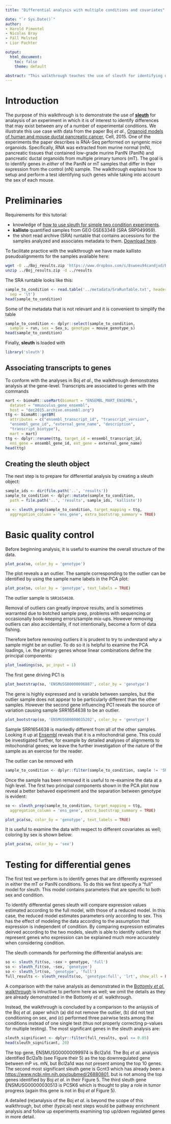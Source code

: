 ```yaml
---
title: "Differential analysis with multiple conditions and covariates"

date: "`r Sys.Date()`"
author:
- Harold Pimentel
- Nicolas Bray
- Páll Melsted
- Lior Pachter

output:
  html_document:
    toc: false
    theme: default

abstract: "This walkthrough teaches the use of sleuth for identifying differences in expression between any of a number of multiple conditions."
---
```


# Introduction

The purpose of this walkthrough is to demonstrate the use of [__sleuth__](http://pachterlab.github.io/sleuth/) for analaysis of an experiment in which it is of interest to identify differences that may exist between any of a number of experimental conditions. We illustrate this use case with data from the paper Boj _et al_., [Organoid models of human and mouse ductal pancreatic cancer](http://www.sciencedirect.com/science/article/pii/S009286741401592X), Cell, 2015.
One of the experiments the paper describes is RNA-Seq performed on syngenic mice organoids.
Specifically, RNA was extracted from murine normal (mN), pancreatic tissues that contained low-grade murine PanIN (PanIN) and pancreatic ductal organoids from multiple primary tumors (mT). The goal is to identify genes in _either_ of the PanIN or mT samples that differ in their expression from the control (nN) sample. The walkthrough explains how to setup and perform a test identifying such genes while taking into account the sex of each mouse.

# Preliminaries

Requirements for this tutorial:

- knowledge of [how to use sleuth for simple two condition experiments](https://pachterlab.github.io/sleuth/walkthroughs/trapnell).
- __kallisto__ quantified samples from GEO GSE63348 (SRA SRP049959).
- the short read archive (SRA) runtable that contains accessions for the samples analyzed and associates metadata to them. [Download here](https://raw.githubusercontent.com/pachterlab/sleuth_walkthroughs/master/boj/metadata/SraRunTable.txt).

To facilitate practice with the walkthrough we have made kallisto pseudoalignments for the samples available here:

```bash
wget -O ../Boj_results.zip 'https://www.dropbox.com/s/8swoeu94candjxd/Boj_results.zip?dl=1'
unzip ../Boj_results.zip -d ../results
```

The SRA runtable looks like this:
```r
sample_to_condition <- read.table('../metadata/SraRunTable.txt', header = TRUE,
  sep = '\t')
head(sample_to_condition)
```

Some of the metadata that is not relevant and it is convenient to simplify the table

```r
sample_to_condition <- dplyr::select(sample_to_condition,
  sample = run, sex = Sex_s, genotype = mouse_genotype_s)
head(sample_to_condition)

```

Finally, __sleuth__ is loaded with

```r
library('sleuth')
```

## Associating transcripts to genes

To conform with the analyses in Boj _et al_., the walkthrough demonstrates analysis at the gene-level. Transcripts are associated to genes with the commands

```r
mart <- biomaRt::useMart(biomart = "ENSEMBL_MART_ENSEMBL",
  dataset = "mmusculus_gene_ensembl",
  host = "dec2015.archive.ensembl.org")
ttg <- biomaRt::getBM(
  attributes = c("ensembl_transcript_id", "transcript_version",
  "ensembl_gene_id", "external_gene_name", "description",
  "transcript_biotype"),
  mart = mart)
ttg <- dplyr::rename(ttg, target_id = ensembl_transcript_id,
  ens_gene = ensembl_gene_id, ext_gene = external_gene_name)
head(ttg)
```

## Creating the sleuth object

The next step is to prepare for differential analysis by creating a sleuth object:

```r
sample_ids <- dir(file.path('..', 'results'))
sample_to_condition <- dplyr::mutate(sample_to_condition,
  path = file.path('..', 'results', sample_ids, 'kallisto'))
```

```r
so <- sleuth_prep(sample_to_condition, target_mapping = ttg,
  aggregation_column = 'ens_gene', extra_bootstrap_summary = TRUE)
```

# Basic quality control

Before beginning analysis, it is useful to examine the overall structure of the data.

```r
plot_pca(so, color_by = 'genotype')
```

The plot reveals a an outlier.
The sample corresponding to the outlier can be identified by using the sample name labels in the PCA plot:

```r
plot_pca(so, color_by = 'genotype', text_labels = TRUE)
```

The outlier sample is `SRR1654638`.

Removal of outliers can greatly improve results, and is sometimes warranted due to botched sample prep, problems with sequencing or occasionally book-keeping errors/sample mix-ups. 
However removing outliers can also accidentally, if not intentionally, become a form of data fishing.

Therefore before removing outliers it is prudent to try to understand _why_ a sample might be an outlier. To do so it is helpful to examine the PCA loadings, i.e. the primary genes whose linear combinations define the principal components:

```r
plot_loadings(so, pc_input = 1)
```

The first gene driving PC1 is

```r
plot_bootstrap(so, 'ENSMUSG00000096887', color_by = 'genotype')
```

The gene is highly expressed and is variable between samples, but the outlier sample does not appear to be particularly different than the other samples. However the second gene influencing PC1 reveals the source of variation causing sample SRR1654638 to be an outlier.  

```r
plot_bootstrap(so, 'ENSMUSG00000035202', color_by = 'genotype')
```

Sample SRR1654638 is markedly different from all of the other samples.
Looking it up at [Ensembl](http://www.ensembl.org/Mus_musculus/Gene/Summary?g=ENSMUSG00000035202;r=9:123366927-123462666) reveals that it is a mitochondrial gene.
This could be investigated further, for example by detailed analyses of alignments to mitochondrial genes; we leave the further investigation of the nature of the sample as an exercise for the reader.

The outlier can be removed with

```r
sample_to_condition <- dplyr::filter(sample_to_condition, sample != 'SRR1654638')
```

Once the sample has been removed it is useful to re-examine the data at a high level.
The first two principal components shown in the PCA plot now reveal a better behaved experiment and the separation between genotype is evident:


```r
so <- sleuth_prep(sample_to_condition, target_mapping = ttg,
  aggregation_column = 'ens_gene', extra_bootstrap_summary = TRUE)
```

```r
plot_pca(so, color_by = 'genotype', text_labels = TRUE)
```

It is useful to examine the data with respect to different covariates as well; coloring by sex is shown below:

```r
plot_pca(so, color_by = 'sex')
```

# Testing for differential genes

The first test we perform is to identify genes that are differently expressed in either the mT or PanIN conditions.
To do this we first specify a "full" model for sleuth. This model contains parameters that are specific to both sex and condition.

To identify differential genes sleuth will compare expression values estimated according to the full model, with those of a reduced model.
In this case, the reduced model estimates parameters only according to sex.
This has the effect of modeling the data according to the assumption that expression is independent of condition.
By comparing expression estimates deirved according to the two models, sleuth is able to identify outliers that represent genes who expression can be explained much more accurately when considering condition.

The sleuth commands for performing the differential analysis are:

```r
so <- sleuth_fit(so, ~sex + genotype, 'full')
so <- sleuth_fit(so, ~sex, 'genotype')
so <- sleuth_lrt(so, 'genotype', 'full')
full_results <- sleuth_results(so, 'genotype:full', 'lrt', show_all = FALSE)
```

A comparison with the naíve analysis as demonstrated in the [Bottomly _et al_. walkthrough](http://pachterlab.github.io/sleuth/walkthroughs/bottomly/) is intructive to perform here as well; we omit the details as they are already demonstrated in the Bottomly _et al_. walkthrough. 

Instead, the walkthrough is concluded by a comparison to the anlaysis of the Boj _et al_. paper which (a) did not remove the outlier, (b) did not test conditioning on sex, and (c) performed three pairwise tests among the conditions instead of one single test (thus not properly correcting p-values for multiple testing).
The most significant genes in the sleuth analysis are:

```r
sleuth_significant <- dplyr::filter(full_results, qval <= 0.05)
head(sleuth_significant, 20)
```
The top gene, ENSMUSG00000099974 is Bcl2a1d. The Boj _et al_. analysis identified Bcl2a1b (see Figure their 5) as the top downregulated gene between mP vs. mN, but Bcl2a1d was not present among the top 10 genes. 
The second most significant sleuth gene is Gcnt3 which has already been a [https://www.ncbi.nlm.nih.gov/pubmed/26880801](target for pancreatic cancer), but is not among the top genes identified by Boj _et al_. in their Figure 5. 
The third sleuth gene ENSMUSG00000030513 is PCSK6 which is thought to play a role in tumor progress (again this gene is not in Boj _et al_ Figure 5). 

A detailed (re)analysis of the Boj _et al_. is beyond the scope of this walkthrough, but other (typical) next steps would be pathway enrichment analysis and follow up experiments examining top up/down regulated genes in more detail.
